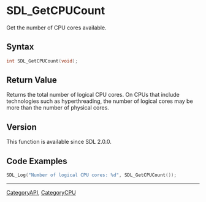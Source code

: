= SDL_GetCPUCount =

Get the number of CPU cores available.

== Syntax ==

<syntaxhighlight lang='c'>
int SDL_GetCPUCount(void);
</syntaxhighlight>

== Return Value ==

Returns the total number of logical CPU cores. On CPUs that include
technologies such as hyperthreading, the number of logical cores may be
more than the number of physical cores.

== Version ==

This function is available since SDL 2.0.0.

== Code Examples ==

<syntaxhighlight lang='c++'>
SDL_Log("Number of logical CPU cores: %d", SDL_GetCPUCount());
</syntaxhighlight>

----
[[CategoryAPI]], [[CategoryCPU]]


